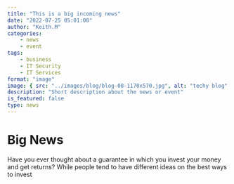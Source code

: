 ```yaml
---
title: "This is a big incoming news"
date: "2022-07-25 05:01:00"
author: "Keith.M"
categories:
    - news
    - event
tags:
    - business
    - IT Security
    - IT Services
format: "image"
image: { src: "../images/blog/blog-08-1170x570.jpg", alt: "techy blog" }
description: "Short description about the news or event"
is_featured: false
type: news
---
```


# Big News

Have you ever thought about a guarantee in which you invest your money and get returns? While people tend to have different ideas on the best ways to invest
